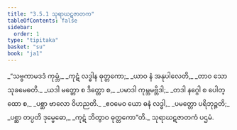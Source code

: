 ```yaml
---
title: "3.5.1 သုရာဃဋဇာတက"
tableOfContents: false
sidebar:
  order: 1
type: "tipitaka"
basket: "su"
book: "ja1"
---
```



<DynamicBreadcrumb />

<Division number="121" book="ja1">

<Paragraph number="838" type="verses" book="ja1">
_“သဗ္ဗကာမဒဒံ ကုမ္ဘံ,_  
_ကုဋံ လဒ္ဓါန ဓုတ္တကော;_  
_ယာဝ နံ အနုပါလေတိ,_  
_တာဝ သော သုခမေဓတိ._  

</Paragraph>

</Division>
<Division number="122" book="ja1">

<Paragraph number="839" type="verses" book="ja1">
_ယဒါ မတ္တော စ ဒိတ္တော စ,_  
_ပမာဒါ ကုမ္ဘမဗ္ဘိဒါ;_  
_တဒါ နဂ္ဂေါ စ ပေါတ္ထော စ,_  
_ပစ္ဆာ ဗာလော ဝိဟညတိ._  

</Paragraph>

</Division>
<Division number="123" book="ja1">

<Paragraph number="840" type="verses" book="ja1">
_ဧဝမေဝ ယော ဓနံ လဒ္ဓါ,_  
_ပမတ္တော ပရိဘုဉ္ဇတိ;_  
_ပစ္ဆာ တပ္ပတိ ဒုမ္မေဓော,_  
_ကုဋံ ဘိတွာဝ ဓုတ္တကော”တိ._  


</Paragraph>
</Division>

<Paragraph number="841" type="center" book="ja1">
သုရာဃဋဇာတကံ ပဌမံ.
</Paragraph>
